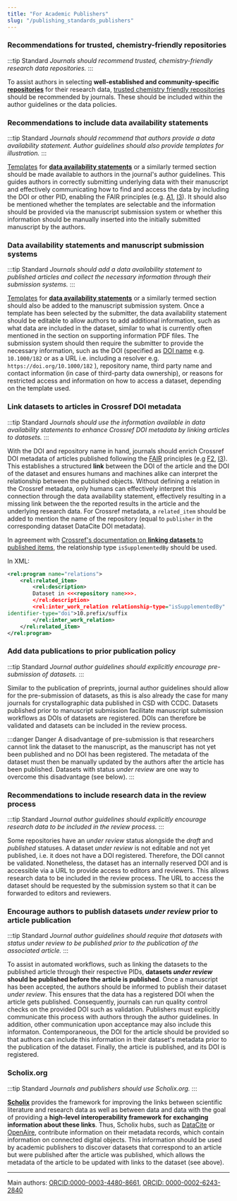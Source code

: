 ```yaml
---
title: "For Academic Publishers"
slug: "/publishing_standards_publishers"
---
```


### Recommendations for trusted, chemistry-friendly repositories

:::tip Standard
*Journals should recommend trusted, chemistry-friendly research data repositories.*
:::

To assist authors in selecting **well-established and community-specific [repositories](/docs/repositories/)** for their research data, [trusted chemistry friendly repositories](/docs/choose_repository/) should be recommended by journals. These should be included within the author guidelines or the data policies.

### Recommendations to include data availability statements

:::tip Standard
*Journals should recommend that authors provide a data availability statement. Author guidelines should also provide templates for illustration.*
:::

[Templates](/docs/data_availability_statement/#templates-for-data-availability-statements) for [**data availability statements**](/docs/data_availability_statement) or a similarly termed section should be made available to authors in the journal's author guidelines. This guides authors in correctly submitting underlying data with their manuscript and effectively communicating how to find and access the data by including the DOI or other PID, enabling the FAIR principles (e.g. [A1](docs/fair#a1-metadata-are-retrievable-by-their-identifier-using-a-standardized-communications-protocol), [I3](/docs/fair#i3-metadata-include-qualified-references-to-other-metadata)). It should also be mentioned whether the templates are selectable and the information should be provided via the manuscript submission system or whether this information should be manually inserted into the initially submitted manuscript by the authors.

### Data availability statements and manuscript submission systems 

:::tip Standard
*Journals should add a data availability statement to published articles and collect the necessary information through their submission systems.*
:::

[Templates](/docs/data_availability_statement/#templates-for-data-availability-statements) for [**data availability statements**](/docs/data_availability_statement) or a similarly termed section should also be added to the manuscript submission system. Once a template has been selected by the submitter, the data availability statement should be editable to allow authors to add additional information, such as what data are included in the dataset, similar to what is currently often mentioned in the section on supporting information PDF files. The submission system should then require the submitter to provide the necessary information, such as the DOI (specified as [DOI name](https://www.doi.org/doi-handbook/HTML/doi-name-syntax2.html) e.g. `10.1000/182` or as a URL i.e. including a resolver e.g. `https://doi.org/10.1000/182` ), repository name, third party name and contact information (in case of third-party data ownership), or reasons for restricted access and information on how to access a dataset, depending on the template used.

### Link datasets to articles in Crossref DOI metadata

:::tip Standard
*Journals should use the information available in data availability statements to enhance Crossref DOI metadata by linking articles to datasets.*
:::

With the DOI and repository name in hand, journals should enrich Crossref DOI metadata of articles published following the [FAIR](/docs/fair/) principles (e.g [F2](/docs/fair/#f2-data-are-described-with-rich-metadata-defined-by-r1-below), [I3](/docs/fair/#i3-metadata-include-qualified-references-to-other-metadata)). This establishes a structured **link** between the DOI of the article and the  DOI of the dataset and ensures humans and machines alike can interpret the relationship between the published objects. Without defining a relation in the Crossref metadata, only humans can effectively interpret this connection through the data availability statement, effectively resulting in a missing link between the the reported results in the article and the underlying research data. For Crossref metadata, a `related_item` should be added to mention the name of the repository (equal to `publisher` in the corresponding dataset DataCite DOI metadata). 

<!--image clarifiyng why this is important-->

In agreement with [Crossref's documentation on **linking datasets** to published items](https://www.crossref.org/documentation/schema-library/markup-guide-metadata-segments/relationships/), the relationship type `isSupplementedBy` should be used.

In XML:
```xml
<rel:program name="relations">
	<rel:related_item>
		<rel:description>
		Dataset in <<<repository name>>>.		
		</rel:description>
		<rel:inter_work_relation relationship-type="isSupplementedBy" 
identifier-type="doi">10.prefix/suffix
		</rel:inter_work_relation>
	</rel:related_item>
</rel:program>
```

### Add data publications to prior publication policy

:::tip Standard
*Journal author guidelines should explicitly encourage pre-submission of datasets.*
:::

Similar to the publication of preprints, journal author guidelines should allow for the pre-submission of datasets, as this is also already the case for many journals for crystallographic data published in CSD with CCDC. Datasets published prior to manuscript submission facilitate manuscript submission workflows as DOIs of datasets are registered. DOIs can therefore be validated and datasets can be included in the review process.

:::danger Danger
A disadvantage of pre-submission is that researchers cannot link the dataset to the manuscript, as the manuscript has not yet been published and no DOI has been registered. The metadata of the dataset must then be manually updated by the authors after the article has been published. Datasets with status *under review* are one way to overcome this disadvantage (see below).
:::

### Recommendations to include research data in the review process

:::tip Standard
*Journal author guidelines should explicitly encourage research data to be included in the review process.*
:::

Some repositories have an *under review* status alongside the *draft* and *published* statuses. A dataset *under review* is not editable and not yet published, i.e. it does not have a DOI registered. Therefore, the DOI cannot be validated. Nonetheless, the dataset has an internally reserved DOI and is accessible via a URL to provide access to editors and reviewers. This allows research data to be included in the review process. The URL to access the dataset should be requested by the submission system so that it can be forwarded to editors and reviewers.

### Encourage authors to publish datasets *under review* prior to article publication

:::tip Standard
*Journal author guidelines should require that datasets with status under review to be published prior to the publication of the associated article.*
:::

To assist in automated workflows, such as linking the datasets to the published article through their respective PIDs, **datasets *under review* should be published before the article is published**. Once a manuscript has been accepted, the authors should be informed to publish their dataset *under review*. This ensures that the data has a registered DOI when the article gets published. Consequently, journals can run quality control checks on the provided DOI such as validation. Publishers must explicitly communicate this process with authors through the author guidelines. In addition, other communication upon acceptance may also include this informaton. Contemporaneous, the DOI for the article should be provided so that authors can include this information in their dataset's metadata prior to the publication of the dataset. Finally, the article is published, and its DOI is registered.

### Scholix.org

:::tip Standard
*Journals and publishers should use Scholix.org.*
:::

[**Scholix**](https://doi.org/10.1045/january2017-burton) provides the framework for improving the links between scientific literature and research data as well as between data and data with the goal of providing a **high-level interoperability framework for exchanging information about these links**. Thus, Scholix hubs, such as [DataCite](https://datacite.org/) or [OpenAire](https://www.openaire.eu/), contribute information on their metadata records, which contain information on connected digital objects. This information should be used by academic publishers to discover datasets that correspond to an article but were published after the article was published, which allows the metadata of the article to be updated with links to the dataset (see above).

----
Main authors: [ORCID:0000-0003-4480-8661](https://orcid.org/0000-0003-4480-8661), [ORCID: 0000-0002-6243-2840](https://orcid.org/0000-0002-6243-2840)

